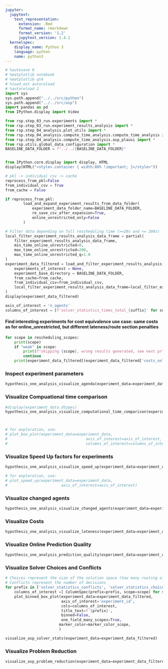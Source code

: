 ```yaml
---
jupyter:
  jupytext:
    text_representation:
      extension: .Rmd
      format_name: rmarkdown
      format_version: '1.2'
      jupytext_version: 1.4.1
  kernelspec:
    display_name: Python 3
    language: python
    name: python3
---
```


```python
# %autosave 0
# %matplotlib notebook
# %matplotlib qt4
# %load_ext autoreload
# %autoreload 2
import sys
sys.path.append("../../src/python")
sys.path.append("../../src/asp")
import pandas as pd
from IPython.display import Video

from rsp.step_03_run.experiments import *
from rsp.step_03_run.experiment_results_analysis import *
from rsp.step_04_analysis.plot_utils import *
from rsp.step_04_analysis.compute_time_analysis.compute_time_analysis import *
from rsp.step_04_analysis.compute_time_analysis.asp_plausi import *
from rsp.utils.global_data_configuration import *
BASELINE_DATA_FOLDER = f"../../{BASELINE_DATA_FOLDER}"


from IPython.core.display import display, HTML
display(HTML("<style>.container { width:80% !important; }</style>"))

# pkl -> individual csv -> cache
reprocess_from_pkl=False
from_individual_csv = True
from_cache = False
```

```python
if reprocess_from_pkl:
        load_and_expand_experiment_results_from_data_folder(
            experiment_data_folder_name=BASELINE_DATA_FOLDER,
            re_save_csv_after_expansion=True,
            online_unrestricted_only=False
        )
```

```python
# Filter data depending on full rescheduling time (>=20s and <= 200s)
local_filter_experiment_results_analysis_data_frame = partial(
    filter_experiment_results_analysis_data_frame,
    min_time_online_unrestricted=0,
    max_time_online_unrestricted=200,
    max_time_online_unrestricted_q=1.0
)
experiment_data_filtered = load_and_filter_experiment_results_analysis(
    experiments_of_interest = None,
    experiment_base_directory = BASELINE_DATA_FOLDER,
    from_cache=from_cache,
    from_individual_csv=from_individual_csv,
    local_filter_experiment_results_analysis_data_frame=local_filter_experiment_results_analysis_data_frame
)
display(experiment_data_filtered)
```

```python
axis_of_interest = 'n_agents'
columns_of_interest = [f'solver_statistics_times_total_{suffix}' for suffix in ['full', 'online_unrestricted', 'offline_delta']]
```

#### Find interesting experiments for cost equivalence use case: same costs as for online_unrestricted, but different lateness/route section penalties

```python
for scope in rescheduling_scopes:
    print(scope)
    if "weak" in scope:
        print(f"skipping {scope}, wrong results generated, see next pr")
        continue
    print(experiment_data_filtered[(experiment_data_filtered['costs_online_unrestricted']==experiment_data_filtered[f'costs_{scope}']) & (experiment_data_filtered['costs_from_route_section_penalties_online_unrestricted']!=experiment_data_filtered[f'costs_from_route_section_penalties_{scope}'])]['experiment_id'])
```

### Inspect experiment parameters

```python
hypothesis_one_analysis_visualize_agenda(experiment_data=experiment_data_filtered)
```

### Visualize Compuational time comparison

```python
#display(experiment_data.dtypes)
hypothesis_one_analysis_visualize_computational_time_comparison(experiment_data=experiment_data_filtered)



# for exploration, use:
# plot_box_plot(experiment_data=experiment_data,
#                                   axis_of_interest=axis_of_interest,
#                                   columns_of_interest=columns_of_interest)
```

### Visualize Speed Up factors for experiments

```python
hypothesis_one_analysis_visualize_speed_up(experiment_data=experiment_data_filtered, nb_bins=10, show_bin_counts=True)

# for exploration, use:
# plot_speed_up(experiment_data=experiment_data,
#                        axis_of_interest=axis_of_interest)
```

### Visualize changed agents

```python
hypothesis_one_analysis_visualize_changed_agents(experiment_data=experiment_data_filtered)
```

### Visualize Costs

```python
hypothesis_one_analysis_visualize_lateness(experiment_data=experiment_data_filtered)
```

### Visualize Online Prediction Quality

```python
hypothesis_one_analysis_prediction_quality(experiment_data=experiment_data_filtered)
```

### Visualize Solver Choices and Conflicts

```python
# Choices represent the size of the solution space (how many routing alternatives, how many potential resource conflicts?
# Conflicts represent the number of decisions
for prefix in ['solver_statistics_conflicts', 'solver_statistics_choices', 'nb_resource_conflicts']:
    columns_of_interest =[ ColumnSpec(prefix=prefix, scope=scope) for scope in rescheduling_scopes_visualization ]
    plot_binned_box_plot(experiment_data=experiment_data_filtered,
                         axis_of_interest='experiment_id',
                         cols=columns_of_interest,
                         title_text=f'{prefix}',
                         binned=False,
                         one_field_many_scopes=True,
                        marker_color=marker_color_scope,
                        )
```

```python
visualize_asp_solver_stats(experiment_data=experiment_data_filtered)
```

### Visualize Problem Reduction

```python
visualize_asp_problem_reduction(experiment_data=experiment_data_filtered)
```
